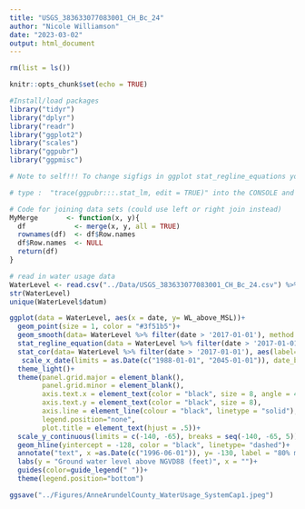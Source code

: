 ```yaml
---
title: "USGS_383633077083001_CH_Bc_24"
author: "Nicole Williamson"
date: "2023-03-02"
output: html_document
---
```


```r
rm(list = ls()) 
```

```r
knitr::opts_chunk$set(echo = TRUE)
```

```r
#Install/load packages
library("tidyr")
library("dplyr")
library("readr")
library("ggplot2")
library("scales")
library("ggpubr")
library("ggpmisc")
```

```r
# Note to self!!! To change sigfigs in ggplot stat_regline_equations you need to edit the function in the package 

# type :  "trace(ggpubr:::.stat_lm, edit = TRUE)" into the CONSOLE and edit line 13-14 to be whatever sig fig number you want
```

```r
# Code for joining data sets (could use left or right join instead) 
MyMerge       <- function(x, y){
  df            <- merge(x, y, all = TRUE)
  rownames(df)  <- df$Row.names
  df$Row.names  <- NULL
  return(df)
}
```

```r
# read in water usage data
WaterLevel <- read.csv("../Data/USGS_383633077083001_CH_Bc_24.csv") %>% filter(datum == "NAVD88") %>% mutate(date = as.Date(date)) %>% filter(date> '1956-01-01')
str(WaterLevel)
unique(WaterLevel$datum)
```


```r
ggplot(data = WaterLevel, aes(x = date, y= WL_above_MSL))+
  geom_point(size = 1, color = "#3f51b5")+
  geom_smooth(data= WaterLevel %>% filter(date > '2017-01-01'), method = "lm", se = TRUE, fullrange = TRUE, linetype = "solid", color = "black")+
  stat_regline_equation(data = WaterLevel %>% filter(date > '2017-01-01'), label.x= as.Date(c("2030-01-01")), label.y= -110, color = "black", size = 3)+ #adds regression line formual 
  stat_cor(data= WaterLevel %>% filter(date > '2017-01-01'), aes(label=..rr.label..), label.x=as.Date(c("2030-01-01")), label.y= -113, color = "black", size = 3)+ #adds R2 
   scale_x_date(limits = as.Date(c("1988-01-01", "2045-01-01")), date_breaks = "5 year", date_labels = "%Y")+
  theme_light()+
  theme(panel.grid.major = element_blank(), 
        panel.grid.minor = element_blank(), 
        axis.text.x = element_text(color = "black", size = 8, angle = 45, hjust = 1),
        axis.text.y = element_text(color = "black", size = 8),
        axis.line = element_line(colour = "black", linetype = "solid"), 
        legend.position="none",
        plot.title = element_text(hjust = .5))+
  scale_y_continuous(limits = c(-140, -65), breaks = seq(-140, -65, 5))+
  geom_hline(yintercept = -128, color = "black", linetype= "dashed")+
  annotate("text", x =as.Date(c("1996-06-01")), y= -130, label = "80% management level (-128 ft)")+
  labs(y = "Ground water level above NGVD88 (feet)", x = "")+
  guides(color=guide_legend(" "))+
  theme(legend.position="bottom")

ggsave("../Figures/AnneArundelCounty_WaterUsage_SystemCap1.jpeg")

```



















